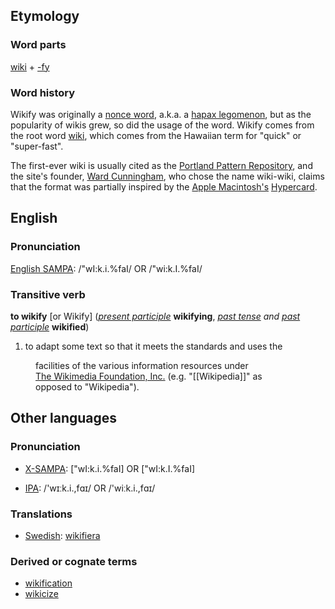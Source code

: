 ==Etymology==
===Word parts===
[[wiki]] + [[-fy]]

===Word history===
Wikify was originally a [[w:Nonce word|nonce word]], a.k.a. a [[w:Hapax legomenon|hapax legomenon]], but as the popularity of wikis grew, so did the usage of the word. Wikify comes from the root word [[w:wiki|wiki]], which comes from the Hawaiian term for "quick" or "super-fast".

The first-ever wiki is usually cited as the [[w:Portland Pattern Repository|Portland Pattern Repository]], and the site's founder, [[w:Ward Cunningham|Ward Cunningham]], who chose the name wiki-wiki, claims that the format was partially inspired by the [[w:Apple Macintosh|Apple Macintosh's]] [[w:Hypercard|Hypercard]].

==English==
===Pronunciation===
[[w:SAMPA chart for English|English SAMPA]]: /"wI:k.i.%faI/ OR /"wi:k.I.%faI/

===Transitive verb===
'''to wikify''' [or Wikify] (''[[present participle]]'' '''wikifying''', ''[[past tense]] and [[past participle]]'' '''wikified''')
#to adapt some text so that it meets the standards and uses the                          
:facilities of the various information resources under           
:[[w:Wikimedia|The Wikimedia Foundation, Inc.]] (e.g. "<nowiki>[[Wikipedia]]</nowiki>" as            
:opposed to "Wikipedia").

==Other languages==
===Pronunciation===
*[[w:X-SAMPA|X-SAMPA]]: ["wI:k.i.%faI] OR ["wI:k.I.%faI]

*[[w:IPA|IPA]]: /'w&#618;&#720;k.i.,f&#593;&#618;/ OR /'wi&#720;k.i.,f&#593;&#618;/

===Translations===
*[[w:Swedish language|Swedish]]: [[wikifiera]]

===Derived or cognate terms===
*[[wikification]]
*[[wikicize]]
